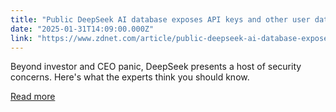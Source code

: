 ```yaml
---
title: "Public DeepSeek AI database exposes API keys and other user data"
date: "2025-01-31T14:09:00.000Z"
link: "https://www.zdnet.com/article/public-deepseek-ai-database-exposes-api-keys-and-other-user-data/"
---
```


Beyond investor and CEO panic, DeepSeek presents a host of security concerns. Here's what the experts think you should know.

[Read more](https://www.zdnet.com/article/public-deepseek-ai-database-exposes-api-keys-and-other-user-data/)
